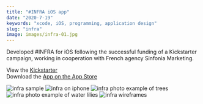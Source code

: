 ```yaml
---
title: "#INFRA iOS app"
date: "2020-7-19"
keywords: "xcode, iOS, programming, application design"
slug: "infra"
image: images/infra-01.jpg
---
```

Developed #INFRA for iOS following the successful funding of a Kickstarter campaign, working in cooperation with French agency Sinfonia Marketing.

View the [Kickstarter](https://www.kickstarter.com/projects/infra/infra-make-infrared-photography-great-again)  
Download the [App on the App Store](https://apps.apple.com/us/app/infra/id1110134263?ign-mpt=uo%3D2)

![infra sample](../../infra/infra-01.jpg)
![infra on iphone](../../infra/infra-02.jpg)
![infra photo example of trees](../../infra/infra-03.jpg)
![infra photo example of water lilies](../../infra/infra-04.jpg)
![infra wireframes](../../infra/infra-05.jpg)